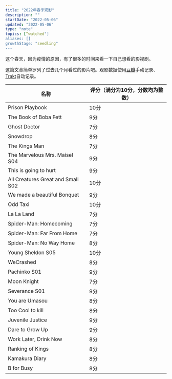 ```yaml
---
title: "2022年春季观影"
description: ""
startDate: "2022-05-06"
updated: "2022-05-06"
type: "note"
topics: [“watched"]
aliases: []
growthStage: "seedling"
---
```


这个春天，因为疫情的原因，有了很多的时间来看一下自己想看的影视剧。

这篇文章简单罗列了过去几个月看过的影片吧。<Footnote idName={1}>观影数据使用[豆瓣](https://www.douban.com)手动记录、[Trakt](https://trakt.tv)自动记录。</Footnote>

<Spacer />

| 名称     | 评分（满分为10分，分数均为整数） |
| ----------- | ----------- |
| Prison Playbook    | 10分    |
| The Book of Boba Fett  | 9分      |
| Ghost Doctor | 7分      |
| Snowdrop | 8分      |
| The Kings Man | 7分      |
| The Marvelous Mrs. Maisel S04 | 9分      |
| This is going to hurt | 9分      |
| All Creatures Great and Small S02 | 10分|
| We made a beautiful Bonquet | 9分  |
| Odd Taxi | 10分 |
| La La Land | 7分 |
| Spider-Man: Homecoming | 7分 |
| Spider-Man: Far From Home | 7分 |
| Spider-Man: No Way Home | 8分 |
| Young Sheldon S05 | 10分 |
| WeCrashed | 8分 |
| Pachinko S01 | 9分 |
| Moon Knight   |  7分  |
| Severance S01 | 9分   |
| You are Umasou | 8分   |
| Too Cool to kill | 8分   |
| Juvenile Justice | 9分  |
| Dare to Grow Up | 9分  |
| Work Later, Drink Now | 8分  |
| Ranking of Kings | 8分  |
| Kamakura Diary | 8分  |
| B for Busy | 8分  |